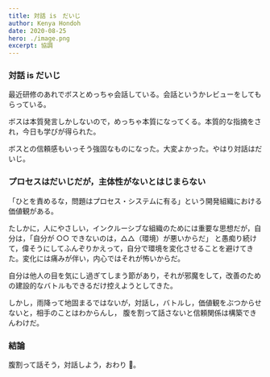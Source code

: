 ```yaml
---
title: 対話 is　だいじ
author: Kenya Hondoh
date: 2020-08-25
hero: ./image.png
excerpt: 協調
---
```


### 対話 is だいじ

最近研修のあれでボスとめっちゃ会話している。会話というかレビューをしてもらっている。

ボスは本質発言しかしないので，めっちゃ本質になってくる。本質的な指摘をされ，今日も学びが得られた。

ボスとの信頼感もいっそう強固なものになった。大変よかった。やはり対話はだいじ。

### プロセスはだいじだが，主体性がないとはじまらない

「ひとを責めるな，問題はプロセス・システムに有る」という開発組織における価値観がある。

たしかに，人にやさしい，インクルーシブな組織のためには重要な思想だが，自分は，「自分が ○○ できないのは，△△（環境）が悪いからだ」
と愚痴り続けて，偉そうにしてふんぞりかえって，自分で環境を変化させることを避けてきた。変化には痛みが伴い，内心ではそれが怖いからだ。

自分は他人の目を気にし過ぎてしまう節があり，それが邪魔をして，改善のための建設的なバトルもできるだけ控えようとしてきた。

しかし，雨降って地固まるではないが，対話し，バトルし，価値観をぶつからせないと，相手のことはわからんし，
腹を割って話さないと信頼関係は構築できんわけだ。

### 結論

腹割って話そう，対話しよう，おわり 💯。